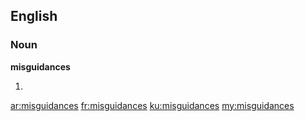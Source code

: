 ==English==
===Noun===
'''misguidances'''

#{{plural of|misguidance}}

[[ar:misguidances]]
[[fr:misguidances]]
[[ku:misguidances]]
[[my:misguidances]]